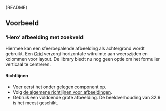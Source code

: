 
<Meta of={StackStories} />

<Markdown>{README}</Markdown>

## Voorbeeld

### ‘Hero’ afbeelding met zoekveld

Hiermee kan een sfeerbepalende afbeelding als achtergrond wordt gebruikt.
Een [Grid](?path=/docs/react_layout-grid--docs) verzorgt horizontale witruimte aan weerszijden en kolommen voor layout.
De library biedt nu nog geen optie om het formulier verticaal te centreren.

<Primary />

#### Richtlijnen

- Voer eerst het onder gelegen component op.
- Volg [de algemene richtlijnen voor afbeeldingen](?path=/docs/react_media-image--docs#richtlijnen).
- Gebruik een voldoende grote afbeelding.
  De beeldverhouding van 32:9 is het meest geschikt.
